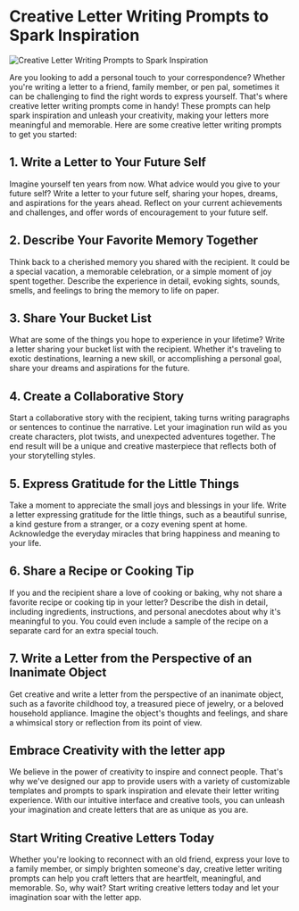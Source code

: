 
# Creative Letter Writing Prompts to Spark Inspiration

<Image src="/blog/creative-letter-writing-prompts.jpg" alt="Creative Letter Writing Prompts to Spark Inspiration" width={800} height={700} />

Are you looking to add a personal touch to your correspondence? Whether you're writing a letter to a friend, family member, or pen pal, sometimes it can be challenging to find the right words to express yourself. That's where creative letter writing prompts come in handy! These prompts can help spark inspiration and unleash your creativity, making your letters more meaningful and memorable. Here are some creative letter writing prompts to get you started:

## 1. Write a Letter to Your Future Self

Imagine yourself ten years from now. What advice would you give to your future self? Write a letter to your future self, sharing your hopes, dreams, and aspirations for the years ahead. Reflect on your current achievements and challenges, and offer words of encouragement to your future self.

## 2. Describe Your Favorite Memory Together

Think back to a cherished memory you shared with the recipient. It could be a special vacation, a memorable celebration, or a simple moment of joy spent together. Describe the experience in detail, evoking sights, sounds, smells, and feelings to bring the memory to life on paper.

## 3. Share Your Bucket List

What are some of the things you hope to experience in your lifetime? Write a letter sharing your bucket list with the recipient. Whether it's traveling to exotic destinations, learning a new skill, or accomplishing a personal goal, share your dreams and aspirations for the future.

## 4. Create a Collaborative Story

Start a collaborative story with the recipient, taking turns writing paragraphs or sentences to continue the narrative. Let your imagination run wild as you create characters, plot twists, and unexpected adventures together. The end result will be a unique and creative masterpiece that reflects both of your storytelling styles.

## 5. Express Gratitude for the Little Things

Take a moment to appreciate the small joys and blessings in your life. Write a letter expressing gratitude for the little things, such as a beautiful sunrise, a kind gesture from a stranger, or a cozy evening spent at home. Acknowledge the everyday miracles that bring happiness and meaning to your life.

## 6. Share a Recipe or Cooking Tip

If you and the recipient share a love of cooking or baking, why not share a favorite recipe or cooking tip in your letter? Describe the dish in detail, including ingredients, instructions, and personal anecdotes about why it's meaningful to you. You could even include a sample of the recipe on a separate card for an extra special touch.

## 7. Write a Letter from the Perspective of an Inanimate Object

Get creative and write a letter from the perspective of an inanimate object, such as a favorite childhood toy, a treasured piece of jewelry, or a beloved household appliance. Imagine the object's thoughts and feelings, and share a whimsical story or reflection from its point of view.

## Embrace Creativity with the letter app

We believe in the power of creativity to inspire and connect people. That's why we've designed our app to provide users with a variety of customizable templates and prompts to spark inspiration and elevate their letter writing experience. With our intuitive interface and creative tools, you can unleash your imagination and create letters that are as unique as you are.

## Start Writing Creative Letters Today

Whether you're looking to reconnect with an old friend, express your love to a family member, or simply brighten someone's day, creative letter writing prompts can help you craft letters that are heartfelt, meaningful, and memorable. So, why wait? Start writing creative letters today and let your imagination soar with the letter app.
